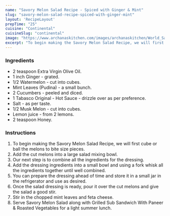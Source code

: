 ---
name: "Savory Melon Salad Recipe - Spiced with Ginger & Mint"
slug: "savory-melon-salad-recipe-spiced-with-ginger-mint"
layout: 'RecipeLayout'
prepTime: "25"
cuisine: "Continental"
cuisineSlug: "continental"
image: "https://www.archanaskitchen.com/images/archanaskitchen/World_Salads/Savory_Melon_Salad_Recipe_Spiced_with_Ginger_Mint-1.jpg"
excerpt: "To begin making the Savory Melon Salad Recipe, we will first cube or ball the melons to bite size pieces"
---

### Ingredients

- 2 teaspoon Extra Virgin Olive Oil.
- 1 inch Ginger - grated.
- 1/2 Watermelon - cut into cubes.
- Mint Leaves (Pudina) - a small bunch.
- 2 Cucumbers - peeled and diced.
- 1 Tabasco Original - Hot Sauce - drizzle over as per preference.
- Salt - as per taste.
- 1/2 Musk Melon - cut into cubes.
- Lemon juice - from 2 lemons.
- 2 teaspoon Honey.

### Instructions

1. To begin making the Savory Melon Salad Recipe, we will first cube or ball the melons to bite size pieces.
1. Add the cut melons into a large salad mixing bowl.
1. Our next step is to combine all the ingredients for the dressing.
1. Add the dressing ingredients into a small bowl and using a fork whisk all the ingredients together until well combined.
1. You can prepare the dressing ahead of time and store it in a small jar in the refrigerator and use as desired.
1. Once the salad dressing is ready, pour it over the cut melons and give the salad a good stir.
1. Stir in the chopped mint leaves and feta cheese.
1. Serve Savory Melon Salad along with Grilled Sub Sandwich With Paneer & Roasted Vegetables for a light summer lunch.
